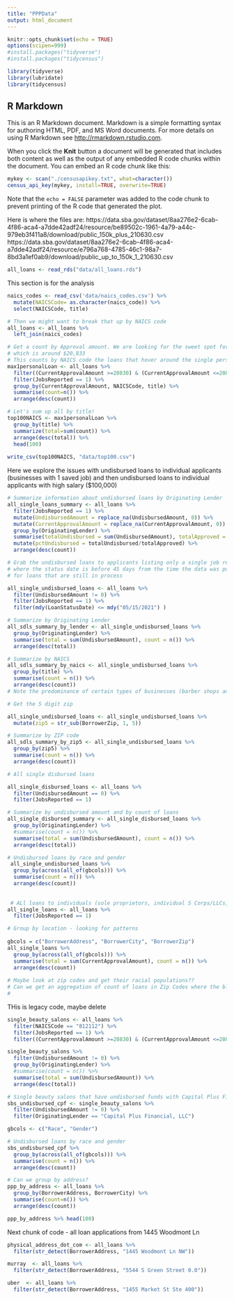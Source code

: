 ```yaml
---
title: "PPPData"
output: html_document
---
```


```r
knitr::opts_chunk$set(echo = TRUE)
options(scipen=999)
#install.packages("tidyverse")
#install.packages("tidycensus")

library(tidyverse)
library(lubridate)
library(tidycensus)
```

## R Markdown

This is an R Markdown document. Markdown is a simple formatting syntax for authoring HTML, PDF, and MS Word documents. For more details on using R Markdown see <http://rmarkdown.rstudio.com>.

When you click the **Knit** button a document will be generated that includes both content as well as the output of any embedded R code chunks within the document. You can embed an R code chunk like this:

```r
mykey <- scan("./censusapikey.txt", what=character())
census_api_key(mykey, install=TRUE, overwrite=TRUE)
```

Note that the `echo = FALSE` parameter was added to the code chunk to prevent printing of the R code that generated the plot.


Here is where the files are:
https://data.sba.gov/dataset/8aa276e2-6cab-4f86-aca4-a7dde42adf24/resource/be89502c-1961-4a79-a44c-979eb3f411a8/download/public_150k_plus_210630.csv
https://data.sba.gov/dataset/8aa276e2-6cab-4f86-aca4-a7dde42adf24/resource/e796a768-4785-46c1-98a7-8bd3a1ef0ab9/download/public_up_to_150k_1_210630.csv

```r
all_loans <- read_rds("data/all_loans.rds")
```


This section is for the analysis

```r
naics_codes <- read_csv('data/naics_codes.csv') %>%
  mutate(NAICSCode= as.character(naics_code)) %>%
  select(NAICSCode, title)

# Then we might want to break that up by NAICS code
all_loans <- all_loans %>% 
  left_join(naics_codes)

# Get a count by Approval amount. We are looking for the sweet spot for maximum amount associated with a single-person business,
# which is around $20,833
# This counts by NAICS code the loans that hover around the single person sweet spot
max1personalLoan <- all_loans %>% 
  filter((CurrentApprovalAmount >=20830) & (CurrentApprovalAmount <=20835)) %>%
  filter(JobsReported == 1) %>%
  group_by(CurrentApprovalAmount, NAICSCode, title) %>%
  summarise(count=n()) %>%
  arrange(desc(count))

# Let's sum up all by title!
top100NAICS <- max1personalLoan %>%
  group_by(title) %>%
  summarize(total=sum(count)) %>%
  arrange(desc(total)) %>%
  head(100)
  
write_csv(top100NAICS, "data/top100.csv")
```

Here we explore the issues with undisbursed loans to individual applicants (businesses with 1 saved job)
and then undisbursed loans to individual applicants with high salary ($100,000)

```r
# Summarize information about undisbursed loans by Originating Lender
all_single_loans_summary <- all_loans %>% 
  filter(JobsReported == 1) %>%
  mutate(UndisbursedAmount = replace_na(UndisbursedAmount, 0)) %>%
  mutate(CurrentApprovalAmount = replace_na(CurrentApprovalAmount, 0)) %>%
  group_by(OriginatingLender) %>%
  summarise(totalUndisbursed = sum(UndisbursedAmount), totalApproved = sum(CurrentApprovalAmount), count = n() ) %>%
  mutate(pctUndisbursed = totalUndisbursed/totalApproved) %>%
  arrange(desc(count))

# Grab the undisbursed loans to applicants listing only a single job reported as being supported
# where the status date is before 45 days from the time the data was published (06/30/2021). This might account
# for loans that are still in process

all_single_undisbursed_loans <- all_loans %>% 
  filter(UndisbursedAmount != 0) %>%
  filter(JobsReported == 1) %>%
  filter(mdy(LoanStatusDate) <= mdy("05/15/2021") )

# Summarize by Originating Lender
all_sdls_summary_by_lender <- all_single_undisbursed_loans %>%
  group_by(OriginatingLender) %>%
  summarise(total = sum(UndisbursedAmount), count = n()) %>%
  arrange(desc(total))

# Summarize by NAICS
all_sdls_summary_by_naics <- all_single_undisbursed_loans %>%
  group_by(title) %>%
  summarise(count = n()) %>%
  arrange(desc(count))
# Note the predominance of certain types of businesses (barber shops and beauty salons!)

# Get the 5 digit zip

all_single_undisbursed_loans <- all_single_undisbursed_loans %>%
  mutate(zip5 = str_sub(BorrowerZip, 1, 5))

# Summarize by ZIP code
all_sdls_summary_by_zip5 <- all_single_undisbursed_loans %>%
  group_by(zip5) %>%
  summarise(count = n()) %>%
  arrange(desc(count))

# All single disbursed loans

all_single_disbursed_loans <- all_loans %>% 
  filter(UndisbursedAmount == 0) %>%
  filter(JobsReported == 1)

# Summarize by undisbursed amount and by count of loans
all_single_disbursed_summary <- all_single_disbursed_loans %>%
  group_by(OriginatingLender) %>%
  #summarise(count = n()) %>%
  summarise(total = sum(UndisbursedAmount), count = n()) %>%
  arrange(desc(total))

# Undisbursed loans by race and gender
 all_single_undisbursed_loans %>%
  group_by(across(all_of(gbcols))) %>%
  summarise(count = n()) %>%
  arrange(desc(count))
 
 
 # ALl loans to individuals (sole proprietors, individual S Corps/LLCs, etc.)
all_single_loans <- all_loans %>% 
  filter(JobsReported == 1) 

# Group by location - looking for patterns
  
gbcols = c("BorrowerAddress", "BorrowerCity", "BorrowerZip")
all_single_loans %>%
  group_by(across(all_of(gbcols))) %>%
  summarise(total = sum(CurrentApprovalAmount), count = n()) %>%
  arrange(desc(count))
 
# Maybe look at zip codes and get their racial populations??
# Can we get an aggregation of count of loans in Zip Codes where the black population is greater than X%
#
```

THis is legacy code, maybe delete

```r
single_beauty_salons <- all_loans %>% 
  filter(NAICSCode == "812112") %>% 
  filter(JobsReported == 1) %>%
  filter((CurrentApprovalAmount >=20830) & (CurrentApprovalAmount <=20835)) 

single_beauty_salons %>%
  filter(UndisbursedAmount != 0) %>%
  group_by(OriginatingLender) %>%
  #summarise(count = n()) %>%
  summarise(total = sum(UndisbursedAmount)) %>%
  arrange(desc(total))

# Single beauty salons that have undisbursed funds with Capital Plus Financial as the Originating Lender
sbs_undisbursed_cpf <- single_beauty_salons %>%
  filter(UndisbursedAmount != 0) %>%
  filter(OriginatingLender == "Capital Plus Financial, LLC")

gbcols <- c("Race", "Gender")

# Undisbursed loans by race and gender
sbs_undisbursed_cpf %>%
  group_by(across(all_of(gbcols))) %>%
  summarise(count = n()) %>%
  arrange(desc(count))

# Can we group by address?
ppp_by_address <- all_loans %>%
  group_by(BorrowerAddress, BorrowerCity) %>%
  summarise(count=n()) %>%
  arrange(desc(count))

ppp_by_address %>% head(100)

```

Next chunk of code - all loan applications from 1445 Woodmont Ln
```r
physical_address_dot_com <- all_loans %>%
  filter(str_detect(BorrowerAddress, "1445 Woodmont Ln NW"))

murray  <- all_loans %>%
  filter(str_detect(BorrowerAddress, "5544 S Green Street 0.0"))

uber  <- all_loans %>%
  filter(str_detect(BorrowerAddress, "1455 Market St Ste 400"))
```

